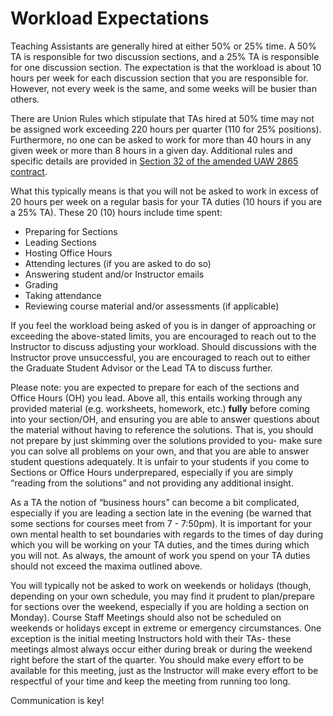 # Workload Expectations

Teaching Assistants are generally hired at either 50% or 25% time. A 50% TA is responsible for two discussion sections, and a 25% TA is responsible for one discussion section. The expectation is that the workload is about 10 hours per week for each discussion section that you are responsible for. However, not every week is the same, and some weeks will be busier than others.

There are Union Rules which stipulate that TAs hired at 50% time may not be assigned work exceeding 220 hours per quarter (110 for 25% positions). Furthermore, no one can be asked to work for more than 40 hours in any given week or more than 8 hours in a given day. Additional rules and specific details are provided in <a href="https://ucnet.universityofcalifornia.edu/labor/bargaining-units/bx/docs/bx_article_32-workload_2018-2022.pdf" target="_blank">Section 32 of the amended UAW 2865 contract</a>. 

What this typically means is that you will not be asked to work in excess of 20 hours per week on a regular basis for your TA duties (10 hours if you are a 25% TA). These 20 (10) hours include time spent:

- Preparing for Sections
- Leading Sections
- Hosting Office Hours
- Attending lectures (if you are asked to do so)
- Answering student and/or Instructor emails
- Grading
- Taking attendance
- Reviewing course material and/or assessments (if applicable)

If you feel the workload being asked of you is in danger of approaching or exceeding the above-stated limits, you are encouraged to reach out to the Instructor to discuss adjusting your workload. Should discussions with the Instructor prove unsuccessful, you are encouraged to reach out to either the Graduate Student Advisor or the Lead TA to discuss further.

Please note: you are expected to prepare for each of the sections and Office Hours (OH) you lead. Above all, this entails working through any provided material (e.g. worksheets, homework, etc.) **fully** before coming into your section/OH, and ensuring you are able to answer questions about the material without having to reference the solutions. That is, you should not prepare by just skimming over the solutions provided to you- make sure you can solve all problems on your own, and that you are able to answer student questions adequately. It is unfair to your students if you come to Sections or Office Hours underprepared, especially if you are simply "reading from the solutions" and not providing any additional insight.

As a TA the notion of "business hours" can become a bit complicated, especially if you are leading a section late in the evening (be warned that some sections for courses meet from 7 - 7:50pm). It is important for your own mental health to set boundaries with regards to the times of day during which you will be working on your TA duties, and the times during which you will not. As always, the amount of work you spend on your TA duties should not exceed the maxima outlined above.

You will typically not be asked to work on weekends or holidays (though, depending on your own schedule, you may find it prudent to plan/prepare for sections over the weekend, especially if you are holding a section on Monday). Course Staff Meetings should also not be scheduled on weekends or holidays except in extreme or emergency circumstances. One exception is the initial meeting Instructors hold with their TAs- these meetings almost always occur either during break or during the weekend right before the start of the quarter. You should make every effort to be available for this meeting, just as the Instructor will make every effort to be respectful of your time and keep the meeting from running too long.

:::{.callout-tip}
Communication is key!
:::